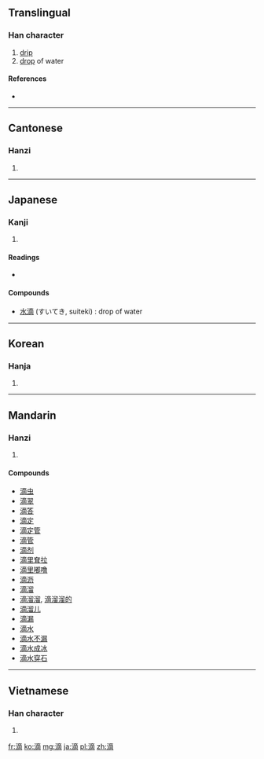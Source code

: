 ==Translingual==

===Han character===
{{Han char|rn=85|rad=水|as=11|sn=14|four=3012<sub>7</sub>|canj=水卜金月 (EYCB)}}

# [[drip]]
# [[drop]] of water

====References====
* {{Han ref|kx=0644.030|dkj=18084|dj=1051.160|hdz=31729.020|uh=6EF4|ud=28404|bh=BA77|bd=47735}}

----

==Cantonese==

===Hanzi===
{{yue-hanzi|jyut=|y=dik1}}

# {{defn|Cantonese|sort=水11}}

----

==Japanese==

===Kanji===
{{ja-kanji|grade=c|rs=水11}}

# {{defn|Japanese|sort=水11}}

====Readings====
* {{ja-readings|on=[[てき]] (teki)|kun=[[したたる]] (shitataru), [[しずく]] (shizuku), [[したたり]] (shitatari)}}


====Compounds====
* [[水滴]] (すいてき, suiteki) : drop of water

----

==Korean==

===Hanja===
{{ko-hanja|hangeul=적|eumhun=|rv=jeok|mr=chŏk|y=cek}}

# {{defn|Korean|sort=水11}}

----

==Mandarin==

===Hanzi===
{{cmn-hanzi|pin=[[dī]] ([[di1]])|wg=ti<sup>1</sup>}}

# {{defn|Mandarin|sort=水11}}

====Compounds====
* [[滴虫]]
* [[滴翠]]
* [[滴答]]
* [[滴定]]
* [[滴定管]]
* [[滴管]]
* [[滴剂]]
* [[滴里耷拉]]
* [[滴里嘟噜]]
* [[滴沥]]
* [[滴溜]]
* [[滴溜溜]], [[滴溜溜的]]
* [[滴溜儿]]
* [[滴漏]]
* [[滴水]]
* [[滴水不漏]]
* [[滴水成冰]]
* [[滴水穿石]]

----

==Vietnamese==

===Han character===
{{vi-hantu|[[tích]], [[nhích]], [[nhếch]], [[rích]], [[tách]], [[trích]]|rs=水11}}

# {{defn|Vietnamese|sort=水11}}

[[fr:滴]]
[[ko:滴]]
[[mg:滴]]
[[ja:滴]]
[[pl:滴]]
[[zh:滴]]